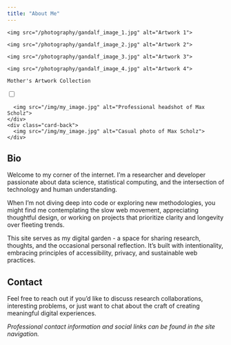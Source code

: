 ```yaml
---
title: "About Me"
---
```


<!-- Art Showcase - Fixed position for wide screens -->
<div class="art-showcase" id="art-showcase">
  <div class="artwork active">
    <img src="/photography/gandalf_image_1.jpg" alt="Artwork 1">
  </div>
  <div class="artwork">
    <img src="/photography/gandalf_image_2.jpg" alt="Artwork 2">
  </div>
  <div class="artwork">
    <img src="/photography/gandalf_image_3.jpg" alt="Artwork 3">
  </div>
  <div class="artwork">
    <img src="/photography/gandalf_image_4.jpg" alt="Artwork 4">
  </div>
  <div class="art-showcase-caption">
    Mother's Artwork Collection
  </div>
</div>

<div class="flip-container">
  <input type="checkbox" id="flipper" aria-hidden="true">
  <label for="flipper" class="flip-card" role="button" tabindex="0" aria-label="Click to flip profile image">
    <div class="card-front">
      <img src="/img/my_image.jpg" alt="Professional headshot of Max Scholz">
    </div>
    <div class="card-back">
      <img src="/img/my_image.jpg" alt="Casual photo of Max Scholz">
    </div>
  </label>
</div>

## Bio

Welcome to my corner of the internet. I'm a researcher and developer passionate about data science, statistical computing, and the intersection of technology and human understanding.

When I'm not diving deep into code or exploring new methodologies, you might find me contemplating the slow web movement, appreciating thoughtful design, or working on projects that prioritize clarity and longevity over fleeting trends.

This site serves as my digital garden - a space for sharing research, thoughts, and the occasional personal reflection. It's built with intentionality, embracing principles of accessibility, privacy, and sustainable web practices.

## Contact

Feel free to reach out if you'd like to discuss research collaborations, interesting problems, or just want to chat about the craft of creating meaningful digital experiences.

*Professional contact information and social links can be found in the site navigation.*